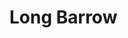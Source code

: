
# Long Barrow

<ProjectDetails
  region="The Wall"
  house="Night's Watch"
  type="Ruin"
  status="Completed"
  warp="/warp longbarrow"
  projectLead=""
  dateStarted="Invalid Date"
  dateCompleted="Invalid Date"
/>

